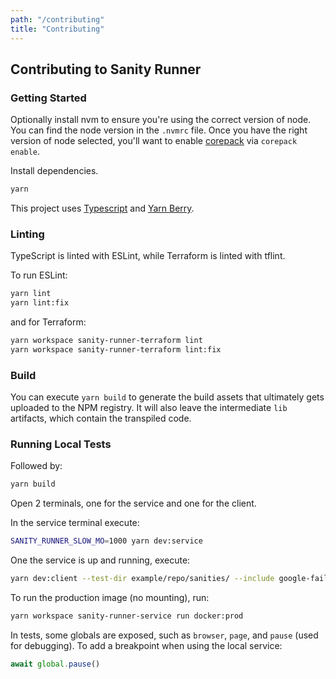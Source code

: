 ```yaml
---
path: "/contributing"
title: "Contributing"
---
```



## Contributing to Sanity Runner

### Getting Started

Optionally install nvm to ensure you're using the correct version of node. You can find the node version in the `.nvmrc` file. Once you have the right version of node selected, you'll want to enable [corepack](https://github.com/nodejs/corepack) via `corepack enable`.

Install dependencies.

```sh
yarn
```

This project uses [Typescript](https://www.typescriptlang.org/) and [Yarn Berry](https://yarnpkg.com/).

### Linting

TypeScript is linted with ESLint, while Terraform is linted with tflint.


To run ESLint:

```sh
yarn lint
yarn lint:fix
```

and for Terraform:

```sh
yarn workspace sanity-runner-terraform lint
yarn workspace sanity-runner-terraform lint:fix
```

### Build

You can execute `yarn build` to generate the build assets that ultimately gets uploaded to the NPM registry. It will also leave the intermediate `lib` artifacts, which contain the transpiled code.

### Running Local Tests

Followed by:

```sh
yarn build
```

Open 2 terminals, one for the service and one for the client.

In the service terminal execute:

```sh
SANITY_RUNNER_SLOW_MO=1000 yarn dev:service
```

One the service is up and running, execute:

```sh
yarn dev:client --test-dir example/repo/sanities/ --include google-fail-example -vv
```

To run the production image (no mounting), run:

```sh
yarn workspace sanity-runner-service run docker:prod
```

In tests, some globals are exposed, such as `browser`, `page`, and `pause` (used for debugging). To add a breakpoint when using the local service:

```ts
await global.pause()
```
